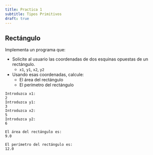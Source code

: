 ```yaml
---
title: Practica 1
subtitle: Tipos Primitivos
draft: true
---
```


## Rectángulo

Implementa un programa que:

- Solicite al usuario las coordenadas de dos esquinas opuestas de un rectángulo.
    - `x1`, `y1`, `x2`, `y2`
- Usando esas coordenadas, calcule:
    - El área del rectángulo
    - El perímetro del rectángulo

<!-- ![Ejemplo]() -->

```
Introduzca x1:
2
Introduzca y1:
3
Introduzca x2:
5
Introduzca y2:
6

El área del rectángulo es:
9.0

El perímetro del rectángulo es:
12.0
```

